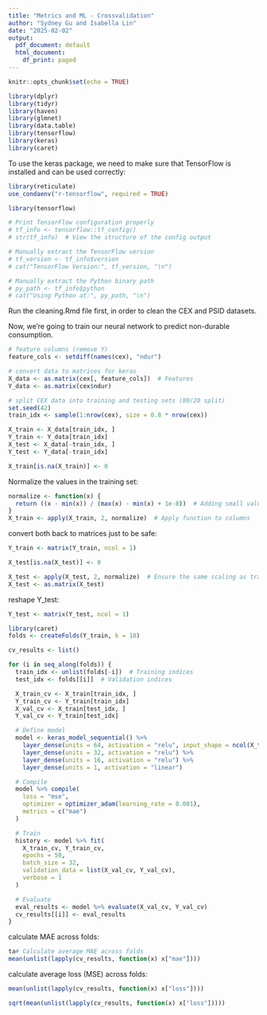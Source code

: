 ```yaml
---
title: "Metrics and ML - Crossvalidation"
author: "Sydney Gu and Isabella Lin"
date: "2025-02-02"
output:
  pdf_document: default
  html_document:
    df_print: paged
---
```



```r
knitr::opts_chunk$set(echo = TRUE)
```

```r
library(dplyr)
library(tidyr)
library(haven)
library(glmnet)
library(data.table)
library(tensorflow)
library(keras)
library(caret)
```

To use the keras package, we need to make sure that TensorFlow is installed and can be used correctly:
```r
library(reticulate)
use_condaenv("r-tensorflow", required = TRUE)

library(tensorflow)

# Print TensorFlow configuration properly
# tf_info <- tensorflow::tf_config()
# str(tf_info)  # View the structure of the config output

# Manually extract the TensorFlow version
# tf_version <- tf_info$version
# cat("TensorFlow Version:", tf_version, "\n")

# Manually extract the Python binary path
# py_path <- tf_info$python
# cat("Using Python at:", py_path, "\n")

```


Run the cleaning.Rmd file first, in order to clean the CEX and PSID datasets.

Now, we're going to train our neural network to predict non-durable consumption.
```r
# feature columns (remove Y)
feature_cols <- setdiff(names(cex), "ndur")

# convert data to matrices for keras
X_data <- as.matrix(cex[, feature_cols])  # Features
Y_data <- as.matrix(cex$ndur) 

# split CEX data into training and testing sets (80/20 split)
set.seed(42)
train_idx <- sample(1:nrow(cex), size = 0.8 * nrow(cex))

X_train <- X_data[train_idx, ]
Y_train <- Y_data[train_idx]
X_test <- X_data[-train_idx, ]
Y_test <- Y_data[-train_idx]
```

```r
X_train[is.na(X_train)] <- 0
```

Normalize the values in the training set:
```r
normalize <- function(x) {
  return ((x - min(x)) / (max(x) - min(x) + 1e-8))  # Adding small value to prevent division by zero
}
X_train <- apply(X_train, 2, normalize)  # Apply function to columns
```

convert both back to matrices just to be safe:
```r
Y_train <- matrix(Y_train, ncol = 1)
```


```r
X_test[is.na(X_test)] <- 0
```
```r
X_test <- apply(X_test, 2, normalize)  # Ensure the same scaling as training
X_test <- as.matrix(X_test)
```

reshape Y_test:
```r
Y_test <- matrix(Y_test, ncol = 1)
```


```r
library(caret)
folds <- createFolds(Y_train, k = 10)

cv_results <- list()

for (i in seq_along(folds)) {
  train_idx <- unlist(folds[-i])  # Training indices
  test_idx <- folds[[i]]  # Validation indices

  X_train_cv <- X_train[train_idx, ]
  Y_train_cv <- Y_train[train_idx]
  X_val_cv <- X_train[test_idx, ]
  Y_val_cv <- Y_train[test_idx]

  # Define model
  model <- keras_model_sequential() %>%
    layer_dense(units = 64, activation = "relu", input_shape = ncol(X_train_cv)) %>%
    layer_dense(units = 32, activation = "relu") %>%
    layer_dense(units = 16, activation = "relu") %>%
    layer_dense(units = 1, activation = "linear")

  # Compile
  model %>% compile(
    loss = "mse",
    optimizer = optimizer_adam(learning_rate = 0.001),
    metrics = c("mae")
  )

  # Train
  history <- model %>% fit(
    X_train_cv, Y_train_cv,
    epochs = 50,
    batch_size = 32,
    validation_data = list(X_val_cv, Y_val_cv),
    verbose = 1
  )

  # Evaluate
  eval_results <- model %>% evaluate(X_val_cv, Y_val_cv)
  cv_results[[i]] <- eval_results
}

```

calculate MAE across folds:
```r
ta# Calculate average MAE across folds
mean(unlist(lapply(cv_results, function(x) x["mae"])))
```


calculate average loss (MSE) across folds:
```r
mean(unlist(lapply(cv_results, function(x) x["loss"])))
```

```r
sqrt(mean(unlist(lapply(cv_results, function(x) x["loss"]))))
```

